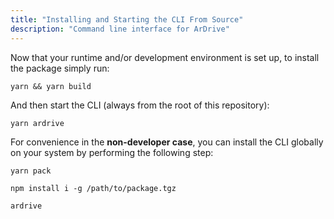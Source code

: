```yaml
---
title: "Installing and Starting the CLI From Source"
description: "Command line interface for ArDrive"
---
```


Now that your runtime and/or development environment is set up, to install the package simply run:

```shell
yarn && yarn build
```

And then start the CLI (always from the root of this repository):

```shell
yarn ardrive
```

For convenience in the **non-developer case**, you can install the CLI globally on your system by performing the following step:

```shell
yarn pack

npm install i -g /path/to/package.tgz

ardrive
```